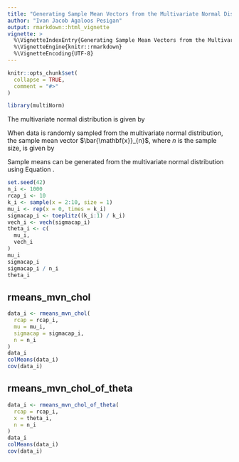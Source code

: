 ```yaml
---
title: "Generating Sample Mean Vectors from the Multivariate Normal Distribution Using the Cholesky Decomposition"
author: "Ivan Jacob Agaloos Pesigan"
output: rmarkdown::html_vignette
vignette: >
  %\VignetteIndexEntry{Generating Sample Mean Vectors from the Multivariate Normal Distribution Using the Cholesky Decomposition}
  %\VignetteEngine{knitr::rmarkdown}
  %\VignetteEncoding{UTF-8}
---
```


```r
knitr::opts_chunk$set(
  collapse = TRUE,
  comment = "#>"
)
```

```r
library(multiNorm)
```

The multivariate normal distribution is given by

\begin{equation}
    \mathcal{N}
    \left(
      \boldsymbol{\mu},
      \boldsymbol{\Sigma}
    \right)
    \label{eq:mvn}
\end{equation}

When data is randomly sampled from the multivariate normal distribution,
the sample mean vector $\bar{\mathbf{x}}_{n}$,
where $n$ is the sample size,
is given by

\begin{equation}
    \bar{\mathbf{x}}_{n} \sim \mathcal{N} \left( \boldsymbol{\mu}, n^{-1} \boldsymbol{\Sigma} \right)
    \label{eq:means-mvn}
\end{equation}

Sample means can be generated from the multivariate normal distribution
using Equation \ref{eq:means-mvn}.

```r
set.seed(42)
n_i <- 1000
rcap_i <- 10
k_i <- sample(x = 2:10, size = 1)
mu_i <- rep(x = 0, times = k_i)
sigmacap_i <- toeplitz((k_i:1) / k_i)
vech_i <- vech(sigmacap_i)
theta_i <- c(
  mu_i,
  vech_i
)
mu_i
sigmacap_i
sigmacap_i / n_i
theta_i
```

## rmeans\_mvn\_chol

```r
data_i <- rmeans_mvn_chol(
  rcap = rcap_i,
  mu = mu_i,
  sigmacap = sigmacap_i,
  n = n_i
)
data_i
colMeans(data_i)
cov(data_i)
```

## rmeans\_mvn\_chol\_of\_theta

```r
data_i <- rmeans_mvn_chol_of_theta(
  rcap = rcap_i,
  x = theta_i,
  n = n_i
)
data_i
colMeans(data_i)
cov(data_i)
```
